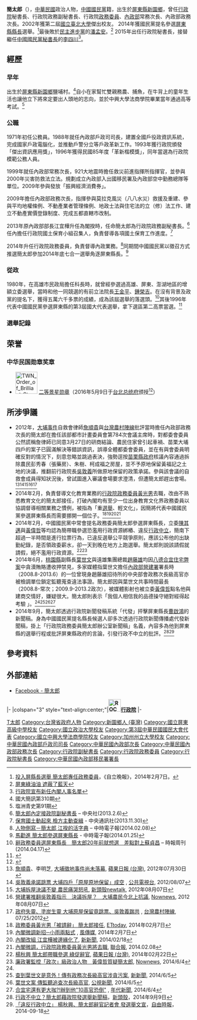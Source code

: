 {{Infobox Officeholder
|name              = 簡太郎
|image             = File:Chien Tailang 20140628.jpg
|imagesize         = 200px
| office6 = {{ROC}}第11任[[中華民國大陸委員會|行政院大陸委員會]]主任委員
| term_start6 = 2014年12月8日
| term_end6 = 2016年5月19日
| president6 = [[馬英九|馬英九]]
| premierroc6 = [[毛治國|毛治國]]<br>[[張善政|張善政]]
| predecessor6 = 王郁琦
| successor6 = [[張小月|張小月]]
| office2 = {{ROC}}[[中華民國總統府秘書長|總統府秘書長]]
| term_start2 = 2012年2月6日
| term_end2 = 2014年12月8日
| president2 = 馬英九
| predecessor2 = [[曾永權|曾永權]]
| successor2 = [[曾永權|曾永權]]
| office4      ={{ROC}}外交部政務次長
| term_start4 = 2009年9月10日
| term_end4   = 2012年2月6日
| premierroc4 =[[吳敦義|吳敦義]]
| office4      ={{ROC}}行政院副秘書長
| term_start4 = 2008年5月20日
| term_end4   = 2009年9月10日
| premierroc4 =[[劉兆玄|劉兆玄]]
|性別     = 男性
|出生日期 = {{Birth date and age|year=1947|month=2|day=15}}
|出生地點 = {{ROC}}[[臺灣省|臺灣省]][[高雄縣|高雄縣]][[東港郡|東港區]][[新園鄉_(臺灣)|新園鄉]]
|政黨     = {{KMT}}
|配偶     = 楊玲卿
|國籍     = {{ROC}}
|educate = 
*屏東縣立新園鄉鹽洲國民小學畢業
*屏東縣立東港初中畢業(今屏東縣立東港高中國中部)
*省立屏東高中（現國立屏東高級中學畢業）
*省立中興大學法商學院社會學系畢業(今[[國立臺北大學|國立臺北大學]]){{Color|blue|（1970年）}}
*政治大學公共行政研究班結業{{Color|blue|（1990年）}}
*美國加州長堤大學研究
*普通考試社會行政人員優等及格
*高等考試社會行政人員及格
*國家公務員簡任十職等考試及格
*革命實踐研究院研究班第二十七期結業
*行政院國家建設研究班第二期結業
|past = 
*臺北市國民就業輔導處課員 委任第5職等<br>{{Color|blue|（1971年 － 1972年）}}
*桃園縣政府民政局課員 委任第5職等<br>{{Color|blue|（1972年 － 1973年）}}
*台灣省政府民政廳科員 薦任第6職等<br>{{Color|blue|（1973年 － 1975年）}}
*台灣省政府民政廳股長 薦任第7職等<br>{{Color|blue|（1975年 － 1976年）}}
*台東縣政府機要秘書<br>{{Color|blue| （1976年 － 1977年）}}
*台灣省政府民政廳專員 薦任第8職等<br>{{Color|blue|（1977 － 1978年）}}
*高雄市政府民政局科長 薦任第8職等<br>{{Color|blue|（1979年 － 1982年）}}
*高雄市政府民政局主任秘書 簡任第10職等<br>{{Color|blue|（1982年 － 1986年）}}
*內政部民政司副司長 簡任第11職等<br>{{Color|blue|（1986年 － 1988年）}}
*內政部戶政司司長 簡任第12職等<br>{{Color|blue|（1988年 － 1996年）}}
*中央選舉委員會秘書長 簡任第13職等<br>{{Color|blue|（1996年 － 1999年）}}
*第三屆國民大會代表<br>{{Color|blue|（1996年 － 2000年）}}
*內政部常務次長 簡任第14職等<br>{{Color|blue|（1999 － 2009年）}}
*內政部常務次長 兼任中部辦公室主任<br>{{Color|blue|（1999 － 2001年）}}
*內政部常務次長 代理空中勤務總隊總隊長<br>{{Color|blue|（2004 － 2005年）}}
*內政部常務次長 代理入出國及移民署署長<br>{{Color|blue|（2008 － 2008年）}}
*內政部政務次長 比照簡任第14職等<br>{{Color|blue|（2009年 － 2013年）}}
*行政院政務副秘書長 比照簡任第14職等<br>{{Color|blue|（2013年 － 2014年）}}
*行政院政務委員 特任<br>{{Color|blue|（2014年3月－2014年12月）}}
*行政院秘書長<br>{{Color|blue|（2015年1月24日-2016年5月20日）}}
}}

'''簡太郎'''（{{bd|1947年|2月15日|catIdx=C}}），[[中華民國|中華民國]]政治人物，[[中國國民黨|中國國民黨]]籍，出生於[[屏東縣|屏東縣]][[新園鄉_(臺灣)|新園鄉]]，曾任[[行政院|行政院]]秘書長、行政院政務副秘書長、行政院[[政務委員_(中華民國)|政務委員]]、[[中華民國內政部|內政部]]常務次長、內政部政務次長。2002年獲第二屆[[國立臺北大學|國立臺北大學]]傑出校友。
2014年獲國民黨提名參選[[屏東縣縣長|屏東縣縣長]]選舉。<ref>[https://tw.news.yahoo.com/%E6%8A%95%E5%85%A5%E5%B1%8F%E7%B8%A3%E9%95%B7%E9%81%B8%E8%88%89-%E7%B0%A1%E5%A4%AA%E9%83%8E%E5%B0%88%E4%BB%BB%E6%94%BF%E5%8B%99%E5%A7%94%E5%93%A1-151351921.html 投入屏縣長選舉 簡太郎專任政務委員]，《自立晚報》，2014年2月7日。</ref>最後敗於[[民主進步黨|民主進步黨]]的[[潘孟安|潘孟安]]。<ref>[http://newtalk.tw/news/2014/11/30/54248.html 屏東綠油油 遮蔽了藍天]</ref>
2015年出任行政院秘書長，接替繼任[[中國國民黨秘書長|中國國民黨秘書長]]的[[李四川|李四川]]<ref>[http://www.ey.gov.tw/pda/News_Content.aspx?n=F8BAEBE9491FC830&sms=99606AC2FCD53A3A&s=A07D9289AA950CC7 行政院宣布新任內閣人事名單]</ref>。

==經歷==

===早年===
出生於[[屏東縣|屏東縣]][[新園鄉_(台灣)|新園鄉]]鹽埔村。<ref>國大簡訊第310期</ref>自小在家幫忙雙親務農、捕魚，在牛背上的童年生活也讓他立下將來定要出人頭地的志向，並於中興大學法商學院畢業當年通過高等考試。<ref>塩洲青史第91期</ref>

===公職===
1971年初任公務員。1988年就任內政部戶政司司長，建置全國戶役政資訊系統，完成國家戶政電腦化，並推動戶警分立等戶政革新工作。1993年獲行政院頒發「傑出資訊應用獎」，1996年獲得民國85年度「革新楷模獎」，同年當選為行政院模範公務人員。

1999年就任內政部常務次長，921大地震時擔任救災前進指揮所指揮官，並參與2000年災害防救法立法。規劃成立內政部入出國移民署及內政部空中勤務總隊等單位。2009年參與發放「振興經濟消費券」。

2009年擔任內政部政務次長，指揮參與莫拉克風災（八八水災）救援及重建、參與平均地權條例、不動產業者管理條例、地政士法與住宅法的立（修）法工作、建立不動產實價登錄制度、完成五都直轄市改制。

2013年原內政部部長江宜樺升任為閣揆時，任命簡太郎為行政院政務副秘書長。<ref>[http://www.cna.com.tw/News/FirstNews/201302060019-1.aspx 簡太郎內定接政院副秘書長] – 中央社(2013.2.6)</ref>任內擔任行政院國土保育小組召集人，負責督導各項國土保育工作進度。<ref>[https://tw.news.yahoo.com/%E4%BF%9D%E8%82%B2%E5%9C%8B%E5%9C%9F%E5%8B%95%E8%B5%B7%E4%BE%86-%E6%AA%A2%E6%96%B9%E4%B8%BB%E5%8B%95%E6%9F%A5%E7%B7%9D-102518677.html 保育國土動起來 檢方主動查緝] - 中央通訊社(2013.11.30)</ref>

2014年升任行政院政務委員，負責督導內政業務。<ref>[https://tw.news.yahoo.com/%E4%BA%BA%E7%89%A9%E5%81%B4%E5%AF%AB-%E7%B0%A1%E5%A4%AA%E9%83%8E-%E6%B1%9F%E6%8F%86%E7%9A%84%E6%B4%BB%E5%AD%97%E5%85%B8-215042246.html 人物側寫－簡太郎 江揆的活字典] – 中時電子報(2014.02.08)</ref>同期間中國國民黨以徵召方式推選簡太郎參加2014年底七合一選舉角逐屏東縣長。<ref>[https://tw.news.yahoo.com/%E9%A6%AC%E5%8B%B8%E9%80%B2-%E7%B0%A1%E5%A4%AA%E9%83%8E%E5%8F%83%E9%81%B8%E5%B1%8F%E6%9D%B1%E7%B8%A3%E9%95%B7-215047725.html 馬勸進 簡太郎參選屏東縣長] - 中時電子報(2014.01.25)</ref>

===從政===
1980年，在高雄市民政局擔任科長時，就曾經參選過高雄、屏東、澎湖地區的增額立委選舉，當時和他一同競選的有前立法院長[[王金平|王金平]]、[[鍾榮吉|鍾榮吉]]。在沒有背景及政黨的提名下，獲得五萬六千多票的成績，成為該屆選舉的落選頭。<ref>[http://mag.chinatimes.com/mag-cnt.aspx?artid=24000 辭政務委員選屏東縣長　簡太郎20年前就想選　差點對上蘇貞昌] {{Wayback|url=http://mag.chinatimes.com/mag-cnt.aspx?artid=24000 |date=20140531090735 }} – 時報周刊(2014.04.17)</ref>其後1996年代表中國國民黨參選屏東縣的第3屆國大代表選舉，拿下選區第二高票當選。<ref>{{Cite web |url=http://db.cec.gov.tw/histQuery.jsp?voteCode=19960301R1A9&qryType=ctks |title=中選會選舉資料庫網站 |accessdate=2014-10-10 |archive-date=2018-06-23 |archive-url=https://web.archive.org/web/20180623101851/http://db.cec.gov.tw/histQuery.jsp?voteCode=19960301R1A9&qryType=ctks |dead-url=yes }}</ref>

===選舉記錄===
{{2014年中華民國縣市長選舉/屏東縣}}

==荣誉==
===中华民国勋章奖章===
* [[File:TWN_Order_of_Brilliant_Star_2Class_BAR.svg|60px]] [[景星勋章|二等景星勋章]]（2016年5月9日于[[台北市|台北]][[总统府_(台湾)|总统府]]颁授<ref>{{cite web |url=https://www.president.gov.tw/NEWS/20413 |title=總統主持贈勳典禮-副總統吳敦義等11人 |publisher=中华民国总统府 |date=2016-05-09 |accessdate=2021-08-24 |archive-date= |archive-url= |dead-url=no}}</ref>）

==所涉爭議==
* 2012年，[[大埔事件|大埔事件]]自救會律師[[詹順貴|詹順貴]]與[[台灣農村陣線|台灣農村陣線]]批評當時擔任內政部政務次長的簡太郎在擔任該部都市計畫委員會第784次會議主席時，對都委會委員公然謊稱詹律師已同意3月27日的研商結論、農民住家曾引起車禍、苗栗大埔四戶的案子已圓滿解決等錯誤資訊，誤導全體都委會委員，並在有與會委員明確反對的情況下，刻意忽略並跳過表決，強勢逕按[[苗栗縣政府|苗栗縣政府]]核議內容通過拆除農民彭秀春（張藥房）、朱樹、柯成福之房屋，並不予原地保留黃福記之土地的決議，推翻前行政院長[[吳敦義|吳敦義]]所做原地保留的政策承諾。參與該會議的自救會成員得知狀況後，曾試圖進入審議會場要求澄清，但遭簡太郎趕出會場。<ref>[[詹順貴|詹順貴]]、李明芝, [http://www.appledaily.com.tw/appledaily/article/headline/20120730/34403121/ 大埔徵地事件尚未落幕], [[蘋果日報_(台灣)|蘋果日報 (台灣)]], 2012年07月30日</ref><ref>[http://pnn.pts.org.tw/main/2012/08/07/%E7%99%BD%E8%B3%8A%E6%89%BF%E8%AB%BE%E8%B7%B3%E7%A5%A8-%E5%A4%A7%E5%9F%94%E3%80%8C%E5%8E%9F%E5%B1%8B%E5%8E%9F%E5%9C%B0%E4%BF%9D%E7%95%99%E3%80%8D%E6%88%90%E7%A9%BA/ 吳敦義承諾跳票 大埔四戶「原屋原地保留」成空] {{Wayback|url=http://pnn.pts.org.tw/main/2012/08/07/%E7%99%BD%E8%B3%8A%E6%89%BF%E8%AB%BE%E8%B7%B3%E7%A5%A8-%E5%A4%A7%E5%9F%94%E3%80%8C%E5%8E%9F%E5%B1%8B%E5%8E%9F%E5%9C%B0%E4%BF%9D%E7%95%99%E3%80%8D%E6%88%90%E7%A9%BA/ |date=20130709043917 }}, [[公共電視台|公共電視台]], 2012/08/07</ref><ref>[http://history.n.yam.com/newtalk/life/20120807/20120807695811.html 大埔拆屋決議不變 農民痛哭怒吼], [[新頭殼|新頭殼]]newtalk, 2012年08月07日</ref><ref>[http://www.nownews.com/fifa2014/n/2012/08/07/169013 營建署推翻吳敦義指示　決議拆屋？　大埔農民今北上抗議], [[Nownews|Nownews]], 2012年08月07日</ref><ref>[http://www.taiwanruralfront.org/node?page=4 政府失靈、塗炭生靈 大埔原屋保留竟跳票、吳敦義踹共] {{webarchive|url=https://web.archive.org/web/20141217184949/http://www.taiwanruralfront.org/node?page=4 |date=2014-12-17 }}, [[台灣農村陣線|台灣農村陣線]], 07/25/2012</ref>
* 2014年2月，負責督導文化教育業務的[[行政院政務委員|行政院政務委員]][[黃光男|黃光男]]去職，改由不熟悉教育文化的簡太郎接任，打破內閣均有至少一位出身教育文化界政務委員以協調督導相關業務之慣例，被指為「重[[2014年中華民國直轄市長及縣市長選舉|選舉]]、輕文化」，因簡將代表中國國民黨參選屏東縣長而需要挪開一個位子。<ref>[http://www.ettoday.net/news/20140207/323019.htm 政務委員黃光男「被請辭」 簡太郎接任], [[ETtoday|ETtoday]], 2014年02月7日</ref><ref>[http://www.stormmediagroup.com/opencms/review/detail/4d1cef64-8fd3-11e3-bacc-ef2804cba5a1/?uuid=4d1cef64-8fd3-11e3-bacc-ef2804cba5a1 內閣微調新招─小雨兩點式] {{Wayback|url=http://www.stormmediagroup.com/opencms/review/detail/4d1cef64-8fd3-11e3-bacc-ef2804cba5a1/?uuid=4d1cef64-8fd3-11e3-bacc-ef2804cba5a1 |date=20141015082726 }}, [[風傳媒|風傳媒]], 2014年2月7日</ref><ref>[http://paper.udn.com/udnpaper/POD0001/253184/web/ 內閣改組 江宜樺被邊緣化了], [[新新聞|新新聞]], 2014/02/18</ref><ref>[http://city.udn.com/54543/4781574 內閣微調，行政院政務委員黃光男將去職], [[聯合報|聯合報]], 2014.02.08</ref>
* 2014年2月，中國國民黨中常會提名政務委員簡太郎參選屏東縣長，立委[[陳其邁|陳其邁]]與[[黃偉哲|黃偉哲]]等均認為簡帶職參選恐濫用行政資源綁樁、違反[[行政中立|行政中立]]，簡南下超過一半時間是進行拉票行為，已違反選舉公平競爭原則，應該公布他的出缺勤紀錄，是否領政委薪水，卻一天到晚在地方上跑選舉。簡太郎則說該請假就請假，絕不濫用行政資源。<ref>[http://www.appledaily.com.tw/appledaily/article/headline/20140222/35657959/ 楊秋興 簡太郎帶職參選 綠促辭官], [[蘋果日報_(台灣)|蘋果日報 (台灣)]], 2014年02月22日</ref><ref name="黃偉哲">[http://www.nownews.com/n/2014/06/04/1262930 廉政署監控「政次」級政治人物　黃偉哲質疑簡太郎], [[Nownews|Nownews]], 2014/6/4</ref>
* 2014年6月，[[桃園市|桃園縣]]副縣長[[葉世文|葉世文]]與遠雄集團總裁[[趙藤雄|趙藤雄]]均因[[八德合宜住宅弊案|八德合宜住宅弊案]]中貪瀆賄賂遭收押禁見，多家媒體指葉世文擔任[[內政部營建署|內政部營建署]]署長時（2008.8-2013.6）的一位曾現身趙藤雄招待所的中央部會政務次長級高官亦被檢調單位鎖定監聽蒐查違法事證。簡太郎因與葉世文共事時間最長（2008.8-常次；2009.9-2013.2政次），被媒體影射也被立委[[黃偉哲|黃偉哲]]點名他與建商交情好，嫌疑很大。簡太郎則表示「我個人相信我的品德操守絕對經得起考驗 」。<ref name="黃偉哲"/><ref>[http://www.setnews.net/News.aspx?PageGroupID=1&NewsID=25771&PageType=2 查到葉世文是意外！傳有政務次長級高官涉貪污案], [[新新聞|新新聞]], 2014/6/5</ref><ref>[http://web.pts.org.tw/php/news/view_pda.php?TB=NEWS_V2&NEENO=270707 葉世文案 傳監聽追查次長級高官], [[公視新聞|公視新聞]], 2014/6/5</ref><ref>[http://eranews.eracom.com.tw/files/news/xml/era/n26807.xml 合宜宅還有更大咖?!辦到他"10高官恐倒"] {{Wayback|url=http://eranews.eracom.com.tw/files/news/xml/era/n26807.xml |date=20141014095649 }}, [[年代新聞|年代新聞]], 2014/6/4</ref>
* 2014年9月，簡太郎透過行政院新聞發稿系統「代發」抨擊屏東縣長[[曹啟鴻|曹啟鴻]]的新聞稿。身為中國國民黨提名縣長候選人卻多次透過行政院新聞傳播處代發新聞稿，掛上「行政院政務委員簡太郎辦公室新聞稿」名義，內容多為他到屏東縣的選舉行程或批評屏東縣政府的言論，引發行政不中立的批評。<ref>[http://newtalk.tw/news/2014/09/09/51218.html 行政不中立？簡太郎藉政院發選舉新聞稿]，[[新頭殼|新頭殼]]，2014年9月9日</ref><ref>[http://news.ltn.com.tw/news/politics/paper/814239 「違反行政中立」 楊秋興、簡太郎辭官記者會 發選舉文宣]，[[自由時報|自由時報]]，2014-09-18</ref>

==參考資料==

{{reflist|2}}

==外部連結==
{{Commons category|Chien Tai-lang}}
*[http://www.facebook.com/chientailang?ref=hl Facebook - 簡太郎]

{{start box}}
{{s-gov|roc}}
|-
|colspan="3" style="text-align:center;"|'''[[File:ROC_Executive_Yuan_Logo.svg|34px]][[行政院|行政院]]'''
|-
{{s-before|[[吳振吉|吳振吉]]}}
{{s-title|[[內政部移民署|內政部入出國及移民署]]署長<small><br>第二任<br>2008年6月8日－2008年12月22日}}
{{s-after|[[謝立功|謝立功]]}}
{{s-before|[[黃敏恭|黃敏恭]]}}
{{s-title|[[行政院雲嘉南區聯合服務中心|行政院雲嘉南區聯合服務中心]]執行長<br><small>第三任<br>2013年2月18日－2014年2月1日}}
{{s-after|[[詹朝立|詹朝立]]（代理）<br><small>正任：'''[[張麗善|張麗善]]'''</small>}} 
{{s-before|[[李四川|李四川]]}}
{{s-title|[[行政院秘書長|行政院秘書長]]<br><small>第三十四任<br>2015年1月24日－2016年5月20日}}
{{s-after|[[陳美伶|陳美伶]]}}
{{end box}}
{{江宜樺內閣}}
{{毛治國內閣}}
{{張善政內閣}}
{{中國國民黨第十九屆中央委員會}}

{{DEFAULTSORT:Jian簡}}
[[Category:簡姓|T太郎]]
[[Category:台灣省政府人物|Category:台灣省政府人物]]
[[Category:新園鄉人_(臺灣)|Category:新園鄉人 (臺灣)]]
[[Category:國立屏東高級中學校友|Category:國立屏東高級中學校友]]
[[Category:國立政治大學校友|Category:國立政治大學校友]]
[[Category:第3屆中華民國國民大會代表|Category:第3屆中華民國國民大會代表]]
[[Category:國立中興大學法商學院校友|Category:國立中興大學法商學院校友]]
[[Category:加州州立大學校友|Category:加州州立大學校友]]
[[Category:中華民國內政部戶政司司長|Category:中華民國內政部戶政司司長]]
[[Category:中華民國內政部次長|Category:中華民國內政部次長]]
[[Category:中華民國內政部政務次長|Category:中華民國內政部政務次長]]
[[Category:行政院副秘書長|Category:行政院副秘書長]]
[[Category:行政院政務委員|Category:行政院政務委員]]
[[Category:行政院秘書長|Category:行政院秘書長]]
[[Category:中華民國內政部移民署署長|Category:中華民國內政部移民署署長]]